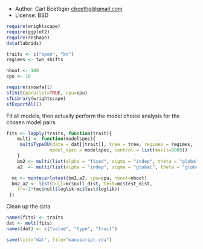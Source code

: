 * Author: Carl Boettiger <cboettig@gmail.com>
* License: BSD 


``` r
require(wrightscape)
require(ggplot2)
require(reshape)
data(labrids)
````

``` r
traits <- c("open", "kt")
regimes <- two_shifts 
````


``` r
nboot <- 100
cpu <- 16
````


``` r
require(snowfall)
sfInit(parallel=TRUE, cpu=cpu)
sfLibrary(wrightscape)
sfExportAll()
````


Fit all models, then actually perform the model choice analysis for the chosen model pairs

``` r
fits <- lapply(traits, function(trait){
	multi <- function(modelspec){ 
	 multiTypeOU(data = dat[[trait]], tree = tree, regimes = regimes, 
			    model_spec = modelspec, control = list(maxit=8000))
	}
	bm2 <- multi(list(alpha = "fixed", sigma = "indep", theta = "global")) 
	a2  <- multi(list(alpha = "indep", sigma = "global", theta = "global")) 

  mc <- montecarlotest(bm2,a2, cpu=cpu, nboot=nboot)
  bm2_a2 <- list(null=mc$null_dist, test=mc$test_dist, 
    lr=-2*(mc$null$loglik-mc$test$loglik))
 })
````


Clean up the data

``` r
names(fits) <- traits
dat <- melt(fits)
names(dat) <- c("value", "type", "trait")
````


``` r
save(list="dat", file="manuscript.rda")
````

